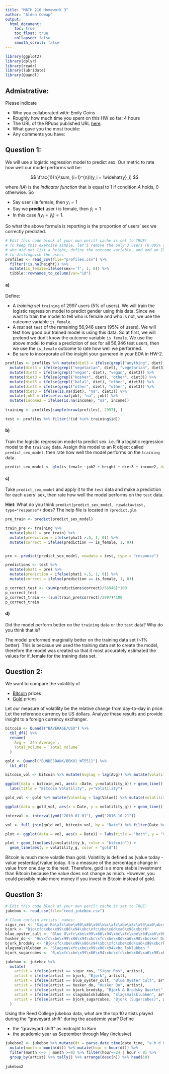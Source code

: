 ```yaml
---
title: "MATH 216 Homework 3"
author: "Alden Cowap"
output:
  html_document:
    toc: true
    toc_float: true
    collapsed: false
    smooth_scroll: false
---
```


```r
library(ggplot2)
library(dplyr)
library(readr)
library(lubridate)
library(Quandl)

```



## Admistrative:

Please indicate

* Who you collaborated with: Emily Goins
* Roughly how much time you spent on this HW so far: 4 hours
* The URL of the RPubs published URL [here](http://rpubs.com/acowap/HW3).
* What gave you the most trouble:
* Any comments you have:


## Question 1:

We will use a logistic regression model to predict sex. Our metric to rate how well our
model performs will be:

$$
\frac{1}{n}\sum_{i=1}^{n}I(y_i = \widehat{y}_i)
$$

where $I(A)$ is the *indicator function* that is equal to 1 if condition $A$
holds, 0 otherwise. So

* Say user $i$ **is** female, then $y_i=1$
* Say we **predict** user $i$ is female, then $\widehat{y}_i=1$
* In this case $I(y_i =\widehat{y}_i)=1$. 

So what the above formula is reporting is the proportion of users' sex we
correctly predicted.

```r
# Edit this code block at your own peril! cache is set to TRUE!
# To keep this exercise simple, let's remove the only 3 users (0.005% of users)
# who did not list a height, define the outcome variable, and add an ID variable
# to distinguish the users
profiles <- read_csv(file="profiles.csv") %>% 
  filter(!is.na(height)) %>% 
  mutate(is_female=ifelse(sex=='f', 1, 0)) %>% 
  tibble::rownames_to_column(var="id")
```



#### a)

Define:

* A *training* set `training` of 2997 users (5% of users). We will train the 
logistic regression model to predict gender using this data. Since we want to 
train the model to tell who is female and who is not, we use the outcome
variable `is_female`.
* A *test* set `test` of the remaining 56,946 users (95% of users). We will test
how good our trained model is using this data. So at first, we will pretend we
don't know the outcome variable `is_female`. We use the above model to make a
prediction of sex for all 56,946 test users, then we use the `is_female` outcome
to rate how well we performed.
* Be sure to incorporate all the insight your garnered in your EDA in HW-2.

```r

profiles <- profiles %>% mutate(diet3 = ifelse(grepl("anything", diet), "anything", diet)) %>% 
  mutate(diet3 = ifelse(grepl("vegetarian", diet), "vegetarian", diet3)) %>% 
  mutate(diet3 = ifelse(grepl("vegan", diet), "vegan", diet3)) %>% 
  mutate(diet3 = ifelse(grepl("kosher", diet), "other", diet3)) %>% 
  mutate(diet3 = ifelse(grepl("halal", diet), "other", diet3)) %>% 
  mutate(diet3 = ifelse(grepl("other", diet), "other", diet3)) %>% 
  mutate(diet3 = ifelse(is.na(diet), "na", diet3)) %>% 
  mutate(job2 = ifelse(is.na(job), "na", job)) %>% 
  mutate(income2 = ifelse(is.na(income), "na", income))
  
training <- profiles[sample(nrow(profiles), 2997), ]

test <- profiles %>% filter(!(id %in% training$id))

```



#### b)

Train the logistic regression model to predict sex. i.e. fit a logistic
regression model to the `training` data. Assign this model to an R object called
`predict_sex_model`, then rate how well the model performs on the `training` data.

```r

predict_sex_model <- glm(is_female ~job2 + height + diet3 + income2, data = training, family = "binomial")


```



#### c)

Take `predict_sex_model` and apply it to the `test` data and make a prediction 
for each users' sex, then rate how well the model performs on the `test` data.

**Hint**: What do you think `predict(predict_sex_model, newdata=test,
type="response")` does? The help file is located in `?predict.glm`

```r
pre_train <- predict(predict_sex_model)

train_pre <- training %>% 
  mutate(phat1 = pre_train) %>% 
  mutate(prediction = ifelse(phat1 >.5, 1, 0)) %>% 
  mutate(correct = ifelse(prediction == is_female, 1, 0))


pre <- predict(predict_sex_model, newdata = test, type = "response")

predictions <- test %>% 
  mutate(phat1 = pre) %>% 
  mutate(prediction = ifelse(phat1 >.5, 1, 0)) %>% 
  mutate(correct = ifelse(prediction == is_female, 1, 0))

p_correct_test <- (sum(predictions$correct)/56946)*100
p_correct_test
p_correct_train <- (sum(train_pre$correct)/2997)*100
p_correct_train
```



#### d)

Did the model perform better on the `training` data or the `test` data? Why
do you think that is?

The model preformed marginally better on the training data set (~1% better). This is becasue we used the training data set to create the model, therefore the model was created so that it most accurately estimated the values for if_female for the training data set. 


## Question 2:

We want to compare the volatility of 

* [Bitcoin](https://www.quandl.com/data/BAVERAGE/USD) prices
* [Gold](https://www.quandl.com/data/BUNDESBANK/BBK01_WT5511) prices

Let our measure of volatility be the relative change from day-to-day in price. 
Let the reference currency be US dollars. Analyze these results and provide
insight to a foreign currency exchanger.

```r
bitcoin <- Quandl("BAVERAGE/USD") %>%
  tbl_df() %>%
  rename(
    Avg = `24h Average`,
    Total_Volume = `Total Volume`
  )

gold <- Quandl("BUNDESBANK/BBK01_WT5511") %>%
  tbl_df() 

bitcoin_vol <- bitcoin %>% mutate(Avglag = lag(Avg)) %>% mutate(volatility_b = (Avg-Avglag)/Avg)

ggplot(data = bitcoin_vol, aes(x =Date, y=volatility_b)) + geom_line() + 
  labs(title = "Bitcoin Volatility", y="Volatility")

gold_vol <- gold %>% mutate(Valuelag = lag(Value)) %>% mutate(volatility_g = (Value-Valuelag)/Value)

ggplot(data = gold_vol, aes(x = Date, y = volatility_g)) + geom_line() + labs(title = "Gold Volatility", y = "Volatility")

interval <- interval(ymd("2010-01-01"), ymd("2016-10-21"))

vol <- full_join(gold_vol, bitcoin_vol, by = "Date") %>% filter(Date %within% interval)

plot <- ggplot(data = vol, aes(x = Date)) + labs(title = "both", y = "Volatility")

plot + geom_line(aes(y=volatility_b, color = "bitcoin")) + 
  geom_line(aes(y = volatility_g, color = "gold"))

```


Bitcoin is much more volatile than gold. Volatility is defined as (value today - value yesterday)/value today. It is a measure of the percentage change in value from one day to the next. Therefore, gold is a more stable investment than Bitcoin because the value does not change as much. However, you could possibly make more money if you invest in Bitcoin instead of gold. 


## Question 3:

```r
# Edit this code block at your own peril! cache is set to TRUE!
jukebox <- read_csv(file="reed_jukebox.csv")

# Clean certain artists' names:
sigur_ros <- "Sigur Ro\xfc\xbe\x99\x86\x94\xbc\xfc\xbe\x8c\x93\xa0\xbcs"
bjork <- "Bjo\xfc\xbe\x99\x86\x94\xbc\xfc\xbe\x8d\xa6\x98\xbcrk"
blue_oyster_cult <- "Blue O\xfc\xbe\x99\x86\x94\xbc\xfc\xbe\x8d\xa6\x98\xbcyster Cult"
husker_do <- "Hu\xfc\xbe\x99\x86\x94\xbc\xfc\xbe\x8d\xa6\x98\xbcsker Du\xfc\xbe\x99\x86\x94\xbc\xfc\xbe\x8d\xa6\x98\xbc"
bjork_brodsky <- "Bjo\xfc\xbe\x99\x86\x94\xbc\xfc\xbe\x8d\xa6\x98\xbcrk & Brodsky Quartet"
slagsmalsklubben <- "Slagsma\xfc\xbe\x99\x86\x94\xbc_lsklubben "
bjork_sugarcubes <- "Bjo\xfc\xbe\x99\x86\x94\xbc\xfc\xbe\x8d\xa6\x98\xbcrk (Sugarcubes)"

jukebox <- jukebox %>%
  mutate(
    artist = ifelse(artist == sigur_ros, "Sigor Ros", artist),
    artist = ifelse(artist == bjork, "Bjork", artist),
    artist = ifelse(artist == blue_oyster_cult, "Blue Oyster Cult", artist),
    artist = ifelse(artist == husker_do, "Husker Do", artist),
    artist = ifelse(artist == bjork_brodsky, "Bjork & Brodsky Quartet", artist),
    artist = ifelse(artist == slagsmalsklubben, "Slagsmalsklubben", artist),
    artist = ifelse(artist == bjork_sugarcubes, "Bjork (Sugarcubes)", artist)
  )
```


Using the Reed College jukebox data, what are the top 10 artists played during
the "graveyard shift" during the academic year? Define

* the "graveyard shift" as midnight to 8am
* the academic year as September through May (inclusive)

```r

jukebox2 <- jukebox %>% mutate(dt = parse_date_time(date_time, "a b d HMS y")) %>% 
  mutate(month = month(dt)) %>% mutate(hour = hour(dt)) %>% 
  filter(month <=5 | month >=9) %>% filter(hour==24 | hour < 8) %>% 
  group_by(artist) %>% tally() %>% arrange(desc(n)) %>% head(10)
  
jukebox2


```

